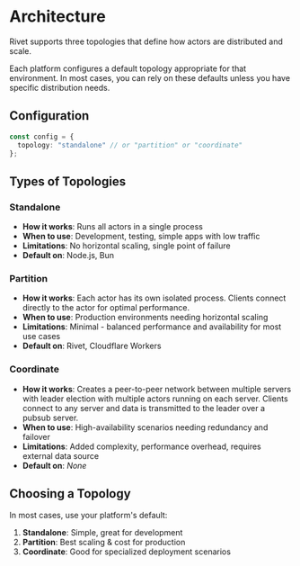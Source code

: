 # Architecture

Rivet supports three topologies that define how actors are distributed and scale.

<Warning>
	Each platform configures a default topology appropriate for that environment. In most cases, you can rely on these defaults unless you have specific distribution needs.
</Warning>

## Configuration

```typescript
const config = {
  topology: "standalone" // or "partition" or "coordinate"
};
```

## Types of Topologies

### Standalone

- **How it works**: Runs all actors in a single process
- **When to use**: Development, testing, simple apps with low traffic
- **Limitations**: No horizontal scaling, single point of failure
- **Default on**: Node.js, Bun

### Partition

- **How it works**: Each actor has its own isolated process. Clients connect directly to the actor for optimal performance.
- **When to use**: Production environments needing horizontal scaling
- **Limitations**: Minimal - balanced performance and availability for most use cases
- **Default on**: Rivet, Cloudflare Workers

### Coordinate

- **How it works**: Creates a peer-to-peer network between multiple servers with leader election with multiple actors running on each server. Clients connect to any server and data is transmitted to the leader over a pubsub server.
- **When to use**: High-availability scenarios needing redundancy and failover
- **Limitations**: Added complexity, performance overhead, requires external data source
- **Default on**: _None_

## Choosing a Topology

In most cases, use your platform's default:

1. **Standalone**: Simple, great for development
2. **Partition**: Best scaling & cost for production
3. **Coordinate**: Good for specialized deployment scenarios

